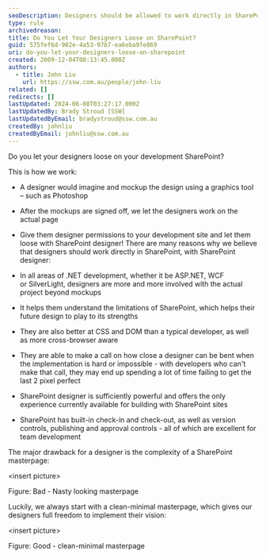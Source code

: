 ```yaml
---
seoDescription: Designers should be allowed to work directly in SharePoint, leveraging SharePoint Designer, to create visually appealing and functional sites.
type: rule
archivedreason:
title: Do You Let Your Designers Loose on SharePoint?
guid: 575fef6d-902e-4a53-97b7-ea6eba9fe869
uri: do-you-let-your-designers-loose-on-sharepoint
created: 2009-12-04T08:13:45.000Z
authors:
  - title: John Liu
    url: https://ssw.com.au/people/john-liu
related: []
redirects: []
lastUpdated: 2024-06-08T03:27:17.000Z
lastUpdatedBy: Brady Stroud [SSW]
lastUpdatedByEmail: bradystroud@ssw.com.au
createdBy: johnliu
createdByEmail: johnliu@ssw.com.au
---
```


Do you let your designers loose on your development SharePoint?

This is how we work:

- A designer would imagine and mockup the design using a graphics tool – such as Photoshop
- After the mockups are signed off, we let the designers work on the actual page
- Give them designer permissions to your development site and let them loose with SharePoint designer!
There are many reasons why we believe that designers should work directly in SharePoint, with SharePoint designer:

- In all areas of .NET development, whether it be ASP.NET, WCF or SilverLight, designers are more and more involved with the actual project beyond mockups
- It helps them understand the limitations of SharePoint, which helps their future design to play to its strengths
- They are also better at CSS and DOM than a typical developer, as well as more cross-browser aware
- They are able to make a call on how close a designer can be bent when the implementation is hard or impossible - with developers who can't make that call, they may end up spending a lot of time failing to get the last 2 pixel perfect
- SharePoint designer is sufficiently powerful and offers the only experience currently available for building with SharePoint sites
- SharePoint has built-in check-in and check-out, as well as version controls, publishing and approval controls - all of which are excellent for team development

The major drawback for a designer is the complexity of a SharePoint masterpage:

&lt;insert picture&gt;

Figure: Bad - Nasty looking masterpage

Luckily, we always start with a clean-minimal masterpage, which gives our designers full freedom to implement their vision:

&lt;insert picture&gt;

Figure: Good - clean-minimal masterpage
